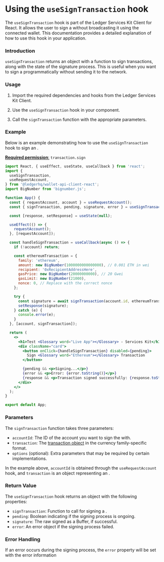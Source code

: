 
# Using the `useSignTransaction` hook

The `useSignTransaction` hook is part of the Ledger Services Kit Client for React. It allows the user to sign a <Glossary word="transaction"></Glossary> without broadcasting it using the connected wallet. This documentation provides a detailed explanation of how to use this hook in your application.

### Introduction

`useSignTransaction` returns an object with a function to sign transactions, along with the state of the signature process. This is useful when you want to sign a <Glossary word="transaction"></Glossary> programmatically without sending it to the network.

### Usage

1. Import the required dependencies and hooks from the Ledger Services Kit Client.

2. Use the `useSignTransaction` hook in your component.

3. Call the `signTransaction` function with the appropriate parameters.

### Example

Below is an example demonstrating how to use the `useSignTransaction` hook to sign an <Glossary word="Ethereum"></Glossary> <Glossary word="transaction"></Glossary>.

[**Required permission**:](https://developers.ledger.com/docs/ledger-live/discover/guides/wallet-api/appendix/manifest#permissions)
  `transaction.sign`

```jsx
import React, { useEffect, useState, useCallback } from 'react';
import {
  useSignTransaction,
  useRequestAccount,
} from '@ledgerhq/wallet-api-client-react';
import BigNumber from 'bignumber.js';

function App() {
  const { requestAccount, account } = useRequestAccount();
  const { signTransaction, pending, signature, error } = useSignTransaction();

  const [response, setResponse] = useState(null);

  useEffect(() => {
    requestAccount();
  }, [requestAccount]);

  const handleSignTransaction = useCallback(async () => {
    if (!account) return;

    const ethereumTransaction = {
      family: 'ethereum',
      amount: new BigNumber(1000000000000000), // 0.001 ETH in wei
      recipient: '0xRecipientAddressHere',
      gasPrice: new BigNumber(20000000000), // 20 Gwei
      gasLimit: new BigNumber(21000),
      nonce: 0, // Replace with the correct nonce
    };

    try {
      const signature = await signTransaction(account.id, ethereumTransaction);
      setResponse(signature);
    } catch (e) {
      console.error(e);
    }
  }, [account, signTransaction]);

  return (
    <>
      <h1>Test <Glossary word="Live App"></Glossary> - Services Kit</h1>
      <div className="card">
        <button onClick={handleSignTransaction} disabled={pending}>
          Sign <Glossary word="Ethereum"></Glossary> Transaction
        </button>

        {pending && <p>Signing...</p>}
        {error && <p>Error: {error.toString()}</p>}
        {response && <p>Transaction signed successfully: {response.toString('hex')}</p>}
      </div>
    </>
  );
}

export default App;
```

### Parameters

The `signTransaction` function takes three parameters:

- `accountId`: The ID of the account you want to sign the <Glossary word="transaction"></Glossary> with.
- `transaction`: The [transaction object](../../appendix/transaction) in the currency family-specific format.
- `options` (optional): Extra parameters that may be required by certain <Glossary word="blockchain"></Glossary> implementations.

In the example above, `accountId` is obtained through the `useRequestAccount` hook, and `transaction` is an object representing an <Glossary word="Ethereum"></Glossary> <Glossary word="transaction"></Glossary>.

### Return Value

The `useSignTransaction` hook returns an object with the following properties:

- `signTransaction`: Function to call for signing a <Glossary word="transaction"></Glossary>.
- `pending`: Boolean indicating if the signing process is ongoing.
- `signature`: The raw signed <Glossary word="transaction"></Glossary> as a Buffer, if successful.
- `error`: An error object if the signing process failed.

### Error Handling

If an error occurs during the signing process, the `error` property will be set with the error information